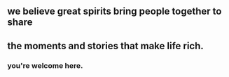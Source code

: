 ## we believe great spirits bring people together to share
## the moments and stories that make life rich.

### you're welcome here.

